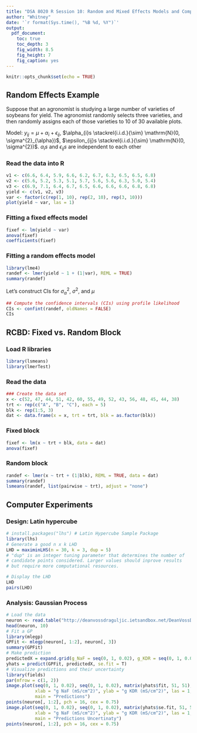 ```yaml
---
title: "DSA 8020 R Session 10: Random and Mixed Effects Models and Computer Experiments"
author: "Whitney"
date: '`r format(Sys.time(), "%B %d, %Y")`'
output:
  pdf_document:
    toc: true
    toc_depth: 3
    fig_width: 8.5
    fig_height: 7
    fig_caption: yes
---
```


```r
knitr::opts_chunk$set(echo = TRUE)
```


## Random Effects Example

Suppose that an agronomist is studying a large number of varieties of soybeans for yield. The agronomist randomly selects three varieties, and then randomly assigns each of those varieties to 10 of 30 available plots. 


Model:
$y_{ij} = \mu + \alpha_{i} + \epsilon_{ij},$
$\alpha_{i}s \stackrel{i.i.d.}{\sim} \mathrm{N}(0, \sigma^{2}_{\alpha})$, $\epsilon_{ij}s \stackrel{i.i.d.}{\sim} \mathrm{N}(0, \sigma^{2})$. $\alpha_{i}s$ and $\epsilon_{ij}s$ are independent to each other

### Read the data into R

```r
v1 <- c(6.6, 6.4, 5.9, 6.6, 6.2, 6.7, 6.3, 6.5, 6.5, 6.8)
v2 <- c(5.6, 5.2, 5.3, 5.1, 5.7, 5.6, 5.6, 6.3, 5.0, 5.4)
v3 <- c(6.9, 7.1, 6.4, 6.7, 6.5, 6.6, 6.6, 6.6, 6.8, 6.8)
yield <- c(v1, v2, v3)
var <- factor(c(rep(1, 10), rep(2, 10), rep(3, 10)))
plot(yield ~ var, las = 1)
```

### Fitting a fixed effects model

```r
fixef <- lm(yield ~ var)
anova(fixef)
coefficients(fixef)
```

### Fitting a random effects model


```r
library(lme4)
randef <- lmer(yield ~ 1 + (1|var), REML = TRUE)
summary(randef)
```

Let's construct CIs for $\sigma^{2}_{\alpha}$, $\sigma^2$, and $\mu$

```r
## Compute the confidence intervals (CIs) using profile likelihood
CIs <- confint(randef, oldNames = FALSE)
CIs
```

## RCBD: Fixed vs. Random Block

### Load R libraries

```r
library(lsmeans)
library(lmerTest)
```

### Read the data
```r
### Create the data set
x <- c(52, 47, 44, 51, 42, 60, 55, 49, 52, 43, 56, 48, 45, 44, 38)
trt <- rep(c("A", "B", "C"), each = 5)
blk <- rep(1:5, 3)
dat <- data.frame(x = x, trt = trt, blk = as.factor(blk))
```

### Fixed block 

```r
fixef <- lm(x ~ trt + blk, data = dat)
anova(fixef)
```

### Random block

```r
randef <- lmer(x ~ trt + (1|blk), REML = TRUE, data = dat)
summary(randef)
lsmeans(randef, list(pairwise ~ trt), adjust = "none")
```


## Computer Experiments

### Design: Latin hypercube

```r
# install.packages("lhs") # Latin Hypercube Sample Package
library(lhs)
# Generate a good n x k LHD
LHD = maximinLHS(n = 30, k = 3, dup = 5)
# "dup" is an integer tuning parameter that determines the number of 
# candidate points considered. Larger values should inprove results 
# but require more computational resources.

# Display the LHD
LHD
pairs(LHD)
```

### Analysis: Gaussian Process

```r
# Load the data
neuron <- read.table("http://deanvossdraguljic.ietsandbox.net/DeanVossDraguljic/R-data/neuron.txt", header = T)
head(neuron, 10)
# Fit a GP
library(mlegp)
GPFit <- mlegp(neuron[, 1:2], neuron[, 3])
summary(GPFit)
# Make prediction
predictedX = expand.grid(g_NaF = seq(0, 1, 0.02), g_KDR = seq(0, 1, 0.02))
yhats = predict(GPFit, predictedX, se.fit = T)
# Visualize predictions and their uncertainty 
library(fields)
par(mfrow = c(1, 2))
image.plot(seq(0, 1, 0.02), seq(0, 1, 0.02), matrix(yhats$fit, 51, 51),
           xlab = "g NaF (mS/cm^2)", ylab = "g KDR (mS/cm^2)", las = 1,
           main = "Predictions")
points(neuron[, 1:2], pch = 16, cex = 0.75)
image.plot(seq(0, 1, 0.02), seq(0, 1, 0.02), matrix(yhats$se.fit, 51, 51),
           xlab = "g NaF (mS/cm^2)", ylab = "g KDR (mS/cm^2)", las = 1,
           main = "Predictions Uncertinaty")
points(neuron[, 1:2], pch = 16, cex = 0.75)
```
